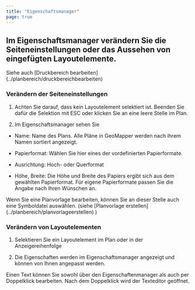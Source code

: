 ```yaml
---
title: "Eigenschaftsmanager"
page: true
---
```

## Im Eigenschaftsmanager ver&#228;ndern Sie die Seiteneinstellungen oder das Aussehen von eingef&#252;gten Layoutelemente.
<GeoMapper>
Siehe auch [Druckbereich bearbeiten](../planbereich/druckbereichbearbeiten)



### Ver&#228;ndern der Seiteneinstellungen

1. Achten Sie darauf, dass kein Layoutelement selektiert ist. Beenden Sie daf&#252;r die Selektion mit <Border>ESC</Border>  oder klicken Sie an eine leere Stelle im Plan.


2.  Im Eigenschaftsmanager sehen Sie


- <Bold> Name: </Bold>  Name des Plans. Alle Pl&#228;ne in GeoMapper werden nach ihrem Namen sortiert angezeigt.


- <Bold> Papierformat: </Bold>  W&#228;hlen Sie hier eines der vordefinierten Papierformate. 


- <Bold> Ausrichtung: </Bold>  Hoch- oder Querformat


- <Bold> H&#246;he, Breite: </Bold>  Die H&#246;he und Breite des Papiers ergibt sich aus dem gew&#228;hlten Papierformat. F&#252;r eigene Papierformate passen Sie die Angabe nach Ihren W&#252;nschen an.






<Success>
Wenn Sie eine Planvorlage bearbeiten, k&#246;nnen Sie an dieser Stelle auch eine Symboldatei ausw&#228;hlen. (siehe [Planvorlage erstellen](../planbereich/planvorlageerstellen)
 )
</Success>


### Ver&#228;ndern von Layoutelementen

1.  Selektieren Sie ein Layoutelement im Plan oder in der Anzeigereihenfolge

2.  Die Eigenschaften werden im Eigenschaftsmanager angezeigt und k&#246;nnen von Ihnen angepasst werden.




<Success>
Einen Text k&#246;nnen Sie sowohl &#252;ber den Eigenschaftenmanager als auch per Doppelklick bearbeiten. Nach dem Doppelklick wird der Texteditor ge&#246;ffnet.
</Success>

</GeoMapper>
